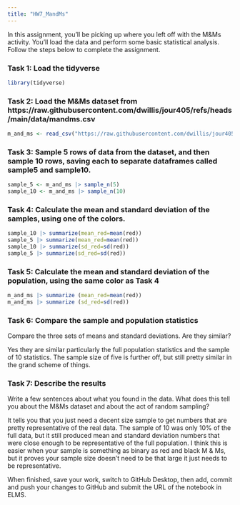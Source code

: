 ```yaml
---
title: "HW7_MandMs"
---
```


In this assignment, you'll be picking up where you left off with the M&Ms activity. You'll load the data and perform some basic statistical analysis. Follow the steps below to complete the assignment.

### Task 1: Load the tidyverse

```r
library(tidyverse)
```


### Task 2: Load the M&Ms dataset from https://raw.githubusercontent.com/dwillis/jour405/refs/heads/main/data/mandms.csv

```r
m_and_ms <- read_csv("https://raw.githubusercontent.com/dwillis/jour405/refs/heads/main/data/mandms.csv")
```


### Task 3: Sample 5 rows of data from the dataset, and then sample 10 rows, saving each to separate dataframes called sample5 and sample10.

```r
sample_5 <- m_and_ms |> sample_n(5)
sample_10 <- m_and_ms |> sample_n(10)
```


### Task 4: Calculate the mean and standard deviation of the samples, using one of the colors.

```r
sample_10 |> summarize(mean_red=mean(red))
sample_5 |> summarize(mean_red=mean(red))
sample_10 |> summarize(sd_red=sd(red))
sample_5 |> summarize(sd_red=sd(red))
```



### Task 5: Calculate the mean and standard deviation of the population, using the same color as Task 4

```r
m_and_ms |> summarize (mean_red=mean(red))
m_and_ms |> summarize (sd_red=sd(red))
```



### Task 6: Compare the sample and population statistics

Compare the three sets of means and standard deviations. Are they similar?

Yes they are similar particularly the full population statistics and the sample of 10 statistics. The sample size of five is further off, but still pretty similar in the grand scheme of things.

### Task 7: Describe the results

Write a few sentences about what you found in the data. What does this tell you about the M&Ms dataset and about the act of random sampling?

It tells you that you just need a decent size sample to get numbers that are pretty representative of the  real data. The sample of 10 was only 10% of the full data, but it still produced mean and standard deviation numbers that were close enough to be representative of the full population. I think this is easier when your sample is something as binary as red and black M & Ms, but it proves your sample size doesn't need to be that large it just needs to be representative.

When finished, save your work, switch to GitHub Desktop, then add, commit and push your changes to GitHub and submit the URL of the notebook in ELMS.
